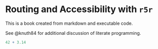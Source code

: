 # Routing and Accessibility with `r5r`

This is a book created from markdown and executable code.

See @knuth84 for additional discussion of literate programming.

```r
42 + 3.14
```
